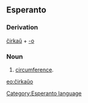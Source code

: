 ==Esperanto==
===Derivation===
[[ĉirkaŭ]] + [[-o]]
===Noun===
# [[circumference]].

[[eo:ĉirkaŭo]]
[[Category:Esperanto language]]
{{Universala Vortaro}}
